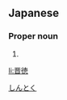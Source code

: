 ==Japanese==
{{ja-kanjitab|晋|徳}}

===Proper noun===
{{ja-pos|proper|しんとく}}

# {{given name|male|lang=ja}}

[[Category:Japanese male given names|しんとく]]

[[li:晋徳]]